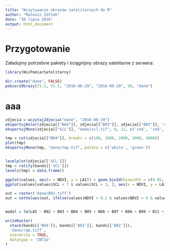 ```yaml
---
title: "Wczytywanie obrazów satelitarnych do R"
author: "Mateusz Zółtak"
date: "30 lipca 2016"
output: html_document
---
```


# Przygotowanie

Załadujmy potrzebne pakiety i ściągnijmy obrazy satelitarne z serwera:

```r
library(WicPomiarSatelitarny)

dir.create("dane", FALSE)
pobierzObrazy(21.5, 51.5, "2016-06-29", "2016-06-29", 50, "dane")
```

# aaa

```r

zdjecia = wczytajZdjecia("dane", "2016-06-29")
eksportujKolor(zdjecia[["B04"]], zdjecia[["B03"]], zdjecia[["B02"]], 'dane/rgb.tif', 0, 5000)
eksportujMono(zdjecia[["SCL"]], "dane/scl.tif", 0, 11, c('red', 'red', 'white', 'white', 'green', 'brown', 'blue', 'white', 'white', 'white', 'white', 'white'))

tmp = cut(zdjecia[["B04"]], breaks = c(100, 1000, 2000, 3000, 4000))
plot(tmp)
eksportujMono(tmp, "dane/tmp.tif", paleta = c('white', 'green'))


levelplot(zdjecia[['SCL']])
tmp = ratify(bands[['SCL']])
levels(tmp) = data.frame()

ggplot(values, aes(x = NDVI, y = LAI)) + geom_bin2d(binwidth = c(0.05, 100))
ggplot(values[values$SCL < 7 & values$SCL > 3, ], aes(x = NDVI, y = LAI)) + geom_bin2d(binwidth = c(0.05, 100))

out = raster('dane/B02.tiff')
out = setValues(out, ifelse(values$NDVI < 0.2 & values$NDVI > 0 & values$LAI > 1300 & values$LAI < 2000, 1, NA))


model = lm(LAI ~ B02 + B03 + B04 + B05 + B06 + B07 + B8A + B09 + B11 + B12, data = values[values$SCL < 7 & values$SCL > 3, ])

writeRaster(
  stack(bands[['B04']], bands[['B03']], bands[['B02']]), 
  'dane/rgb.tiff', 
  overwrite = TRUE,
  datatype = 'INT1U'
)
```